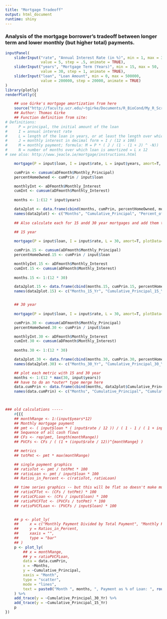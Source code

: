 ```yaml
---
title: "Mortgage Tradeoff"
output: html_document
runtime: shiny
---
```


### Analysis of the mortgage borrower's tradeoff between longer term and lower monthly (but higher total) payments.  

```r
inputPanel(
    sliderInput("rate", "Annual Interest Rate (in %)", min = 1, max = 30,
                value = 5, step = .5, animate = TRUE),
    sliderInput("years", "Mortgage Term (Years)", min = 15, max = 50,
                value = 30, step = 1, animate = TRUE),
    sliderInput("loan", "Loan Amount", min = 0, max = 500000,
                value = 200000, step = 20000, animate = TRUE)
)
library(plotly)
renderPlotly({

    ## use Girke's mortgage amortization from here
    source("http://faculty.ucr.edu/~tgirke/Documents/R_BioCond/My_R_Scripts/mortgage.R")
    ## Author: Thomas Girke
    ## Function definition from site:
# Definitions: 
#	  P = principal, the initial amount of the loan
#	  I = annual interest rate
#	  L = length of the loan in years, or at least the length over which the loan is amortized.
#	  J = monthly interest in decimal form = I / (12 x 100)
#	  M = monthly payment; formula: M = P * ( J / (1 - (1 + J) ^ -N))
#	  N = number of months over which loan is amortized = L x 12
# see also: http://www.jeacle.ie/mortgage/instructions.html

    mortgage(P = input$loan, I = input$rate, L = input$years, amort=T, plotData=F)

    cumPrin <- cumsum(aDFmonth$Monthly_Principal)
    percentHomeOwned <- cumPrin / input$loan

    monthlyInt <- aDFmonth$Monthly_Interest
    cumInt <- cumsum(aDFmonth$Monthly_Interest)
    
    months <- 1:(12 * input$years)

    data2plot <- data.frame(cbind(months, cumPrin, percentHomeOwned, monthlyInt, cumInt))
    names(data2plot) <- c("Months", "Cumulative_Principal", "Percent_of_Home_Owned", "Monthly_Interest",  "Cumulative_Interest")
    
    ## Also calculate each for 15 andd 30 year mortgages and add them to plot ----

    ## 15 year
    
    mortgage(P = input$loan, I = input$rate, L = 30, amort=T, plotData=F)

    cumPrin.15 <- cumsum(aDFmonth$Monthly_Principal)
    percentHomeOwned.15 <- cumPrin / input$loan

    monthlyInt.15 <- aDFmonth$Monthly_Interest
    cumInt.15 <- cumsum(aDFmonth$Monthly_Interest)
    
    months.15 <- 1:(12 * 30)

    data2plot.15 <- data.frame(cbind(months.15, cumPrin.15, percentHomeOwned.15, monthlyInt.15, cumInt.15))
    names(data2plot.15) <- c("Months_15_Yr", "Cumulative_Principal_15_Yr", "Percent_of_Home_Owned_15_Yr", "Monthly_Interest_15_Yr",  "Cumulative_Interest_15_Yr")


    ## 30 year
    
    mortgage(P = input$loan, I = input$rate, L = 30, amort=T, plotData=F)

    cumPrin.30 <- cumsum(aDFmonth$Monthly_Principal)
    percentHomeOwned.30 <- cumPrin / input$loan

    monthlyInt.30 <- aDFmonth$Monthly_Interest
    cumInt.30 <- cumsum(aDFmonth$Monthly_Interest)
    
    months.30 <- 1:(12 * 30)

    data2plot.30 <- data.frame(cbind(months.30, cumPrin.30, percentHomeOwned.30, monthlyInt.30, cumInt.30))
    names(data2plot.30) <- c("Months_30_Yr", "Cumulative_Principal_30_Yr", "Percent_of_Home_Owned_30_Yr", "Monthly_Interest_30_Yr",  "Cumulative_Interest_30_Yr")

    ## plot each metric with 15 and 30 year
    months <- 1:(12 * max(30, input$years))
    ## have to do an *outer* type merge here
    data.cumPrin <- data.frame(cbind(months, data2plot$Cumulative_Principal, data2plot.15$Cumulative_Principal_15_Yr, data2plot.30$Cumulative_Principal_30_Yr))
    names(data.cumPrin) <- c("Months", "Cumulative_Principal", "Cumulative_Principal_15_Yr", "Cumulative_Principal_30_Yr")

    

### old calculations -----
    #{{{
    ## monthRange <- 1:(input$years*12)
    ## Monthly mortgage payment
    ## pmt <- ( input$loan * ( input$rate / 12 )) / ( 1 - 1 / ( 1 + input$rate / 12) ^ (max(monthRange)) )
    ## Sequence of all cash flows
    ## CFs <- rep(pmt, length(monthRange))
    ## PVCFs <- CFs / ( (1 + (input$rate / 12))^{monthRange} )

    ## metrics
    ## totPmt <- pmt * max(monthRange)

    ## single payment graphics
    ## ratioTot <- pmt / totPmt * 100
    ## ratioLoan <- pmt / input$loan * 100
    ## Ratios_in_Percent <- c(ratioTot, ratioLoan)

    ## time series graphics -- but this will be flat so doesn't make much sense to plot as ts
    ## ratioCFTot <- (CFs / totPmt) * 100
    ## ratioCFLoan <- (CFs / input$loan) * 100
    ## ratioPVCFTot <- (PVCFs / totPmt) * 100
    ## ratioPVCFLoan <- (PVCFs / input$loan) * 100

    
    ## p <- plot_ly(
    ##     x = c("Monthly Payment Divided by Total Payment", "Monthly Payment Divided by Loan Amount"),
    ##     y = Ratios_in_Percent,
    ##     xaxis = "",
    ##     type = "bar"
    ## )
    p <- plot_ly(
        ## x = monthRange,
        ## y = ratioPVCFLoan,
        data = data.cumPrin,
        x = ~Months,
        y = ~Cumulative_Principal,
        xaxis = "Month",
        type = "scatter",
        mode = "lines",
        text = paste0("Month ", months, ", Payment as % of Loan: ", round(data2plot$Cumulative_Principal, 5))
    ) %>%
    add_trace(y = ~Cumulative_Principal_30_Yr) %>%
    add_trace(y = ~Cumulative_Principal_15_Yr)
    p
})
```


 



